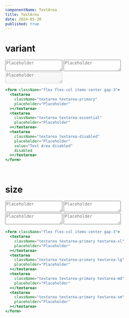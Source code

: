 ```yaml
---
componentName: TextArea
title: TextArea
date: 2024-05-30
published: true
---
```


# variant

<Preview>
  <div className="flex items-center justify-center">
    <form className="flex flex-col items-center gap-3">
      <textarea
        className="textarea textarea-primary"
        placeholder="Placeholder"
      ></textarea>
      <textarea
        className="textarea textarea-essential"
        placeholder="Placeholder"
      ></textarea>
      <textarea
        className="textarea textarea-disabled"
        placeholder="Placeholder"
        value="Text Area disabled"
        disabled
      ></textarea>
    </form>
  </div>
</Preview>

```jsx
<form className="flex flex-col items-center gap-3">
  <textarea
    className="textarea textarea-primary"
    placeholder="Placeholder"
  ></textarea>
  <textarea
    className="textarea textarea-essential"
    placeholder="Placeholder"
  ></textarea>
  <textarea
    className="textarea textarea-disabled"
    placeholder="Placeholder"
    value="Text Area disabled"
    disabled
  ></textarea>
</form>
```

<br />

# size

<Preview>
  <div className="flex items-center justify-center">
    <form className="flex flex-col items-center gap-3">
      <textarea
        className="textarea textarea-primary textarea-xl"
        placeholder="Placeholder"
      ></textarea>
      <textarea
        className="textarea textarea-primary textarea-lg"
        placeholder="Placeholder"
      ></textarea>
      <textarea
        className="textarea textarea-primary textarea-md"
        placeholder="Placeholder"
      ></textarea>
      <textarea
        className="textarea textarea-primary textarea-sm"
        placeholder="Placeholder"
      ></textarea>
    </form>
  </div>
</Preview>

```jsx
<form className="flex flex-col items-center gap-3">
  <textarea
    className="textarea textarea-primary textarea-xl"
    placeholder="Placeholder"
  ></textarea>
  <textarea
    className="textarea textarea-primary textarea-lg"
    placeholder="Placeholder"
  ></textarea>
  <textarea
    className="textarea textarea-primary textarea-md"
    placeholder="Placeholder"
  ></textarea>
  <textarea
    className="textarea textarea-primary textarea-sm"
    placeholder="Placeholder"
  ></textarea>
</form>
```
